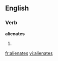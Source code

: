 
==English==

===Verb===
'''alienates'''

# {{third-person singular of|[[alienate]]}}

[[fr:alienates]]
[[vi:alienates]]